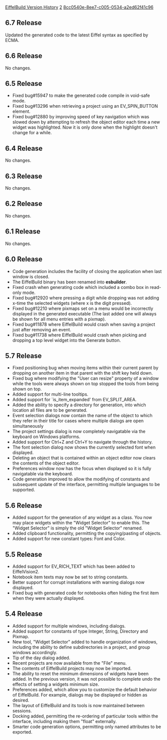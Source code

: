 [[Property:title|EiffelBuild Version History]]
[[Property:weight|2]]
[[Property:uuid|8cc0540e-8ee7-c005-0534-a2ed62f41c96]]
==6.7 Release==
Updated the generated code to the latest Eiffel syntax as specified by ECMA.

==6.6 Release==
No changes.

==6.5 Release==
* Fixed bug#15947 to make the generated code compile in void-safe mode.
* Fixed bug#13296 when retrieving a project using an EV_SPIN_BUTTON element.
* Fixed bug#12880 by improving speed of key navigation which was slowed down by attempting to refresh the object editor each time a new widget was highlighted. Now it is only done when the highlight doesn't change for a while.

==6.4 Release==
No changes.

==6.3 Release==
No changes.

==6.2 Release==
No changes.

==6.1 Release==
No changes.

==6.0 Release==
* Code generation includes the facility of closing the application when last window is closed.
* The EiffelBuild binary has been renamed into '''esbuilder'''.
* Fixed crash when generating code which included a combo box in read-only mode.
* Fixed bug#12920 where pressing a digit while dropping was not adding x-time the selected widgets (where x is the digit pressed).
* Fixed bug#12210 where pixmaps set on a menu would be incorrectly displayed in the generated executable (The last added one will always be shown for all menu entries with a pixmap).
* Fixed bug#11878 where EiffelBuild would crash when saving a project just after removing an event.
* Fixed bug#11738 where EiffelBuild would crash when picking and dropping a top level widget into the Generate button.

==5.7 Release==
* Fixed positioning bug when moving items within their current parent by dropping on another item in that parent with the shift key held down.
* Fixed bug where modifying the "User can resize" property of a window while the tools were always shown on top stopped the tools from being shown on top.
* Added support for multi-line tooltips.
* Added support for `is_item_expanded' from EV_SPLIT_AREA.
* Added the ability to specify a directory for generation, into which location all files are to be generated.
* Event selection dialogs now contain the name of the object to which they refer in their title for cases where multiple dialogs are open simultaneously
* The project settings dialog is now completely navigatable via the keyboard on Windows platforms.
* Added support for Ctrl+Z and Ctrl+Y to navigate through the history.
* The font selection dialog now shows the currently selected font when displayed.
* Deleting an object that is contained within an object editor now clears the contents of the object editor.
* Preferences window now has the focus when displayed so it is fully navigatable via the keyboard.
* Code generation improved to allow the modifying of constants and subsequent update of the interface, permitting multiple languages to be supported.

==5.6 Release==
* Added support for the generation of any widget as a class. You now may place widgets within the "Widget Selector" to enable this. The "Widget Selector" is simply the old "Widget Selector" renamed.
* Added clipboard functionality, permitting the copying/pasting of objects.
* Added support for new constant types: Font and Color.

==5.5 Release==
* Added support for EV_RICH_TEXT which has been added to EiffelVision2.
* Notebook item texts may now be set to string constants.
* Better support for corrupt installations with warning dialogs now displayed.
* Fixed bug with generated code for notebooks often hiding the first item when they were actually displayed.

==5.4 Release==
* Added support for multiple windows, including dialogs.
* Added support for constants of type Integer, String, Directory and Pixmap.
* New tool, "Widget Selector" added to handle organization of windows, including the ability to define subdirectories in a project, and group windows accordingly.
* Tip of the day dialog added.
* Recent projects are now available from the "File" menu.
* The contents of EiffelBuild projects may now be imported.
* The ability to reset the minimum dimensions of widgets have been added. In the previous version, it was not possible to complete undo the effects of setting a widgets minimum size.
* Preferences added, which allow you to customize the default behavior of EiffelBuild. For example, dialogs may be displayed or hidden as desired.
* The layout of EiffelBuild and its tools is now maintained between sessions.
* Docking added, permitting the re-ordering of particular tools within the interface, including making them "float" externally.
* Smarter code generation options, permitting only named attributes to be exported.





